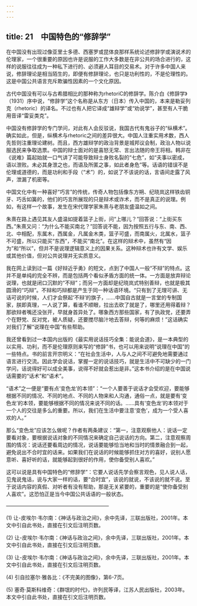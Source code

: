 ```yaml
---
---
---
```

title: 21　中国特色的“修辞学”
---




在中国没有出现过像亚里士多德、西塞罗或昆体良那样系统论述修辞学或演说术的伦理家，一个很重要的原因也许是说服的工作大多数是在非公共的场合进行的，这样的说服往往成为一种私下进行的、必须避人耳目的交易术。对于许多中国人来说，修辞理论是相当陌生的，即便有修辞理论，也只是功利性的，不是伦理性的。这是中国公共语言充斥欺骗性因素的一个文化原因。

古代中国没有可以与古希腊相比的那种称为rhetoriC的修辞学。陈介白《修辞学》（1931）序中说，“修辞学”这个名称是从东方（日本）传入中国的，本来是勒妥列克（rhetoric）的译名。不过也有人把它译成“雄辩学”或“劝说学”，甚至有人干脆用音译“雷妥类克”。

中国没有修辞学的专门学问，对此有人会反驳说，我国古代有鬼谷子的“纵横术”。确实如此，但是，纵横术与rhetoric之间的差异很大。中国人注重实用术数，西人先哲则注重理论建树。而且，西方雄辩学的政治背景是城邦议会制，政治人物以说服选民来争取选票。中国的辩士面对的是喜怒无常、言出法随的帝王将相。韩非在《说难》篇起始就一口气讲了可能导致辩士身败名裂的“七危”，如“夫事以密成，语以泄败。未必其身泄之也，而语及所匿之事，如此者身危”等。话语的错误不是伦理或道德的，而是功利和手段（“术”）的，如说了不该说的话，言语间走露了风声，泄漏了机密等。

中国文化中有一种喜好“巧言”的传统，传奇人物包括像东方朔、纪晓岚这样铁齿铜牙、巧舌如簧的，他们的巧言所展现的只是辩术或诈术，而不是真正的说理。例如，有这样一个故事，发生在宋代理学家朱熹与老朋友盛温如之间。

朱熹在路上遇见其友人盛温如提着篮子上街，问“上哪儿？”回答说：“上街买东西。”朱熹又问：“为什么不能买南北？”回答说不能，因为按照五行与东、南、西、北、中相配，东属木，西属金，凡属金木类，篮子可盛，而南属火，北属水，篮子不可盛，所以只能买“东西”，不能买“南北”。在这样的辩术中，虽然有“因为”和“所以”，但并不是说理逻辑意义上的因果关系。这种辩术也许有文学、娱乐或其他价值，但对公共说理并无实质意义。

我在网上读到过一篇《好辩近乎勇》的短文，点到了中国人一般“不辩”的特点。这并不是单纯的完全不辨，而是包括两个看似矛盾方面的统一体。一方面是放弃辩论说理，也就是闭口沉默的“不辩”；而另一方面却是纪晓岚式特别善辩，也就是极其圆滑的“巧辩”。不辩和巧辩都是产生于同一种话语环境。“只有到了无理可讲、无话可说的时候，人们才会祭起‘不辩’的旗子，……中国自古就是一言堂的专制国家，朕即真理，一人说了算，看谁不顺眼，拉出去砍了就是了，哪里还用得着辩？那欲辩者嘴还没张开，早就身首异处了。哪象西方那些国家，有了执政党，还要弄个在野党、反对党，被人质疑，还要搅尽脑汁地去答辩，何等的麻烦！”这话确实对我们了解“说理在中国”有些帮助。

我还曾看到过一本国内出版的《最实用说话技巧全集：能说会道》，是一本典型的以实用、功利，而不是伦理原则来写的“修辞”书，也可以用来说明“说理在中国”的一些特点。书的前言开宗明义：“在社会生活中，人与人之间不可避免地需要通过语言进行交流。因此学会说话，掌握一定的说话技巧，就是生活中不可缺少的一门学问，话说得好可以成全美事，说得不好就会惹出是非。”这本书介绍的是在中国说话需要的“话术”和“语术”。

“语术”之一便是“要有点‘变色龙’的本领”：“一个人要善于说话才会受欢迎，要能够根据不同的情况、不同的地点、不同的人物来和人沟通，通俗一点，就是要有‘变色龙’的本领，要能够根据不同的情况来说不同的话。……具有‘变色龙’的本领对于一个人的交往是多么的重要。所以，我们在生活中要注意‘变色’，成为一个受人喜欢的人。”

那么“变色龙”应该怎么做呢？作者有两条建议：“第一，注意观察他人：说话一定要看对象，要根据说话对象的不同情况来确定自己说话的方向。第二，注意观察周围的情况：说话还要看周边的情况，说话要能够恰当地和当时的情景融合到一起，避免说出不合时宜的话来。如果我们在说话的时候能够抓住对方的喜好，说别人愿意听、喜好听的话，就能够起到很好的作用，使你备受别人喜欢。”

这可以说是具有中国特色的“修辞学”：它要人说话先学会察言观色，见人说人话，见鬼说鬼话，说与大家一样的话，要“合时宜”，该说的就说，不该说的就不说。至于说话内容的真假、对听者有没有帮助，那是无关紧要的，重要的是“使你备受别人喜欢”。这恐怕正是当今中国公共话语的一般状态。




————————————————————

(1) 让-皮埃尔·韦尔南：《神话与政治之间》，余中先译，三联出版社，2001年。本文中引自此书处，直接在引文后注明页数。

(2) 让-皮埃尔·韦尔南：《神话与政治之间》，余中先译，三联出版社，2001年。本文中引自此书处，直接在引文后注明页数。

(3) 让-皮埃尔·韦尔南：《神话与政治之间》，余中先译，三联出版社，2001年。本文中引自此书处，直接在引文后注明页数。

(4) 引自拉塞尔·雅各比：《不完美的图像》，第6-7页。

(5) 塞奇·莫斯科维奇：《群氓的时代》，许列民等译，江苏人民出版社，2003年。本文中引自此书处，直接在引文后注明页数。